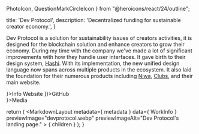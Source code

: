   PhotoIcon,
  QuestionMarkCircleIcon
} from "@heroicons/react/24/outline";

  title: 'Dev Protocol',
  description: 'Decentralized funding for sustainable creator economy.',
}


Dev Protocol is a solution for sustainability issues of creators activities, it is designed for the blockchain solution and enhance creators to grow their economy. During my time with the company we've made a lot of significant improvements with how they handle user interfaces. It gave birth to their design system, [Hashi](/tools/hashi). With its implementation, the new unified design language now spans across multiple products in the ecosystem. It also laid the foundation for their numerous products including [Niwa](https://niwa.xyz), [Clubs](https://clubs.place), and their main website.

<section id="other-content" className="grid cols-1 @large:cols-3 gap-md mt-4xl">
  <section>
    <MSTitleBar clsssName="jc-center" icon={<QuestionMarkCircleIcon />}>Info</MSTitleBar>
    <Info data={ WorkInfo }>
      <MSButton link="https://devprotocol.xyz" type="small filled">Website</MSButton>
      <MSButton link="https://github.com/dev-protocol" type="small filled" icon={['left', <SiGithub />]}>GitHub</MSButton>
    </Info>
  </section>
  <section className="start-1 end-1 @large:start-2 @large:end-4">
    <MSTitleBar clsssName="jc-center" icon={<PhotoIcon />}>Media</MSTitleBar>
    <div className="w-full grid cols-1 gap-md mt-md">
      <PreviewImage src="/img/devprotocol/devprotocol-clubs.webp" alt="Dev Protocol's Clubs." />
      <PreviewImage src="/img/devprotocol/devprotocol-clubs-dashboard.webp" alt="Dev Protocol's Clubs dashboard." />
      <PreviewImage src="/img/devprotocol/devprotocol-niwa.webp" alt="Dev Protocol's Niwa." />
      <PreviewImage src="/img/devprotocol/devprotocol-stakes-social.webp" alt="Dev Protocol's stakes.social." />
    </div>
  </section>
</section>

  return (
    <MarkdownLayout
      metadata={ metadata }
      data={ WorkInfo }
      previewImage="devprotocol.webp"
      previewImageAlt="Dev Protocol's landing page."
    >
      { children }
    </MarkdownLayout>
  );
}